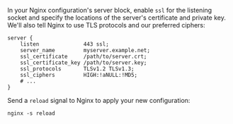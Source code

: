 In your Nginx configuration's server block, enable `ssl` for the listening socket and specify the locations of the server's certificate and private key. We'll also tell Nginx to use TLS protocols and our preferred ciphers:

```nginx
server {
    listen              443 ssl;
    server_name         myserver.example.net;
    ssl_certificate     /path/to/server.crt;
    ssl_certificate_key /path/to/server.key;
    ssl_protocols       TLSv1.2 TLSv1.3;
    ssl_ciphers         HIGH:!aNULL:!MD5;
    # ...
}
```

Send a `reload` signal to Nginx to apply your new configuration:

```shell
nginx -s reload
```
